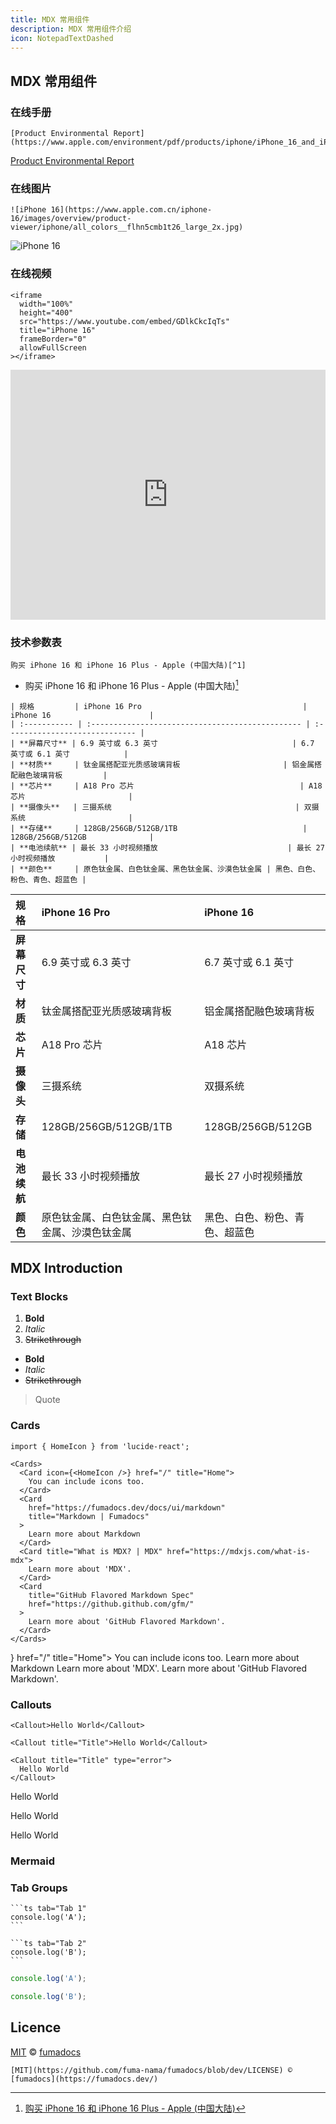 ```yaml
---
title: MDX 常用组件
description: MDX 常用组件介绍
icon: NotepadTextDashed
---
```


## MDX 常用组件

### 在线手册

```mdx
[Product Environmental Report](https://www.apple.com/environment/pdf/products/iphone/iPhone_16_and_iPhone_16_Plus_PER_Sept2024.pdf)
```

[Product Environmental Report](https://www.apple.com/environment/pdf/products/iphone/iPhone_16_and_iPhone_16_Plus_PER_Sept2024.pdf)

### 在线图片

```mdx
![iPhone 16](https://www.apple.com.cn/iphone-16/images/overview/product-viewer/iphone/all_colors__flhn5cmb1t26_large_2x.jpg)
```

![iPhone 16](https://www.apple.com.cn/iphone-16/images/overview/product-viewer/iphone/all_colors__flhn5cmb1t26_large_2x.jpg)

### 在线视频

```mdx
<iframe
  width="100%"
  height="400"
  src="https://www.youtube.com/embed/GDlkCkcIqTs"
  title="iPhone 16"
  frameBorder="0"
  allowFullScreen
></iframe>
```

<iframe
  width="100%"
  height="400"
  src="https://www.youtube.com/embed/GDlkCkcIqTs"
  title="iPhone 16"
  frameBorder="0"
  allowFullScreen
></iframe>

### 技术参数表

```mdx
购买 iPhone 16 和 iPhone 16 Plus - Apple (中国大陆)[^1]
```

- 购买 iPhone 16 和 iPhone 16 Plus - Apple (中国大陆)[^1]

```mdx
| 规格         | iPhone 16 Pro                                    | iPhone 16                      |
| :----------- | :----------------------------------------------- | :----------------------------- |
| **屏幕尺寸** | 6.9 英寸或 6.3 英寸                              | 6.7 英寸或 6.1 英寸            |
| **材质**     | 钛金属搭配亚光质感玻璃背板                       | 铝金属搭配融色玻璃背板         |
| **芯片**     | A18 Pro 芯片                                     | A18 芯片                       |
| **摄像头**   | 三摄系统                                         | 双摄系统                       |
| **存储**     | 128GB/256GB/512GB/1TB                            | 128GB/256GB/512GB              |
| **电池续航** | 最长 33 小时视频播放                             | 最长 27 小时视频播放           |
| **颜色**     | 原色钛金属、白色钛金属、黑色钛金属、沙漠色钛金属 | 黑色、白色、粉色、青色、超蓝色 |
```

| 规格         | iPhone 16 Pro                                    | iPhone 16                      |
| :----------- | :----------------------------------------------- | :----------------------------- |
| **屏幕尺寸** | 6.9 英寸或 6.3 英寸                              | 6.7 英寸或 6.1 英寸            |
| **材质**     | 钛金属搭配亚光质感玻璃背板                       | 铝金属搭配融色玻璃背板         |
| **芯片**     | A18 Pro 芯片                                     | A18 芯片                       |
| **摄像头**   | 三摄系统                                         | 双摄系统                       |
| **存储**     | 128GB/256GB/512GB/1TB                            | 128GB/256GB/512GB              |
| **电池续航** | 最长 33 小时视频播放                             | 最长 27 小时视频播放           |
| **颜色**     | 原色钛金属、白色钛金属、黑色钛金属、沙漠色钛金属 | 黑色、白色、粉色、青色、超蓝色 |

## MDX Introduction

### Text Blocks

1. **Bold**
2. _Italic_
3. ~~Strikethrough~~

- **Bold**
- _Italic_
- ~~Strikethrough~~

> Quote

### Cards

```mdx
import { HomeIcon } from 'lucide-react';

<Cards>
  <Card icon={<HomeIcon />} href="/" title="Home">
    You can include icons too.
  </Card>
  <Card
    href="https://fumadocs.dev/docs/ui/markdown"
    title="Markdown | Fumadocs"
  >
    Learn more about Markdown
  </Card>
  <Card title="What is MDX? | MDX" href="https://mdxjs.com/what-is-mdx">
    Learn more about 'MDX'.
  </Card>
  <Card
    title="GitHub Flavored Markdown Spec"
    href="https://github.github.com/gfm/"
  >
    Learn more about 'GitHub Flavored Markdown'.
  </Card>
</Cards>
```


<Cards>
  <Card icon={<HomeIcon />} href="/" title="Home">
    You can include icons too.
  </Card>
  <Card
    href="https://fumadocs.dev/docs/ui/markdown"
    title="Markdown | Fumadocs"
  >
    Learn more about Markdown
  </Card>
  <Card title="What is MDX? | MDX" href="https://mdxjs.com/what-is-mdx">
    Learn more about 'MDX'.
  </Card>
  <Card
    title="GitHub Flavored Markdown Spec"
    href="https://github.github.com/gfm/"
  >
    Learn more about 'GitHub Flavored Markdown'.
  </Card>
</Cards>

### Callouts

```mdx
<Callout>Hello World</Callout>

<Callout title="Title">Hello World</Callout>

<Callout title="Title" type="error">
  Hello World
</Callout>
```

<Callout>Hello World</Callout>

<Callout title="Title">Hello World</Callout>

<Callout title="Title" type="error">
  Hello World
</Callout>

### Mermaid

<Mermaid
  chart="
graph TD;
subgraph AA [Consumers]
A[Mobile app];
B[Web app];
C[Node.js client];
end
subgraph BB [Services]
E[REST API];
F[GraphQL API];
G[SOAP API];
end
Z[GraphQL API];
A --> Z;
B --> Z;
C --> Z;
Z --> E;
Z --> F;
Z --> G;"
/>

### Tab Groups

````mdx
```ts tab="Tab 1"
console.log('A');
```

```ts tab="Tab 2"
console.log('B');
```
````

```ts tab="Tab 1"
console.log('A');
```

```ts tab="Tab 2"
console.log('B');
```

## Licence

[MIT](https://github.com/fuma-nama/fumadocs/blob/dev/LICENSE) © [fumadocs](https://fumadocs.dev/)

```mdx
[MIT](https://github.com/fuma-nama/fumadocs/blob/dev/LICENSE) © [fumadocs](https://fumadocs.dev/)
```

[^1]: [购买 iPhone 16 和 iPhone 16 Plus - Apple (中国大陆)](https://www.apple.com.cn/shop/buy-iphone/iphone-16)
